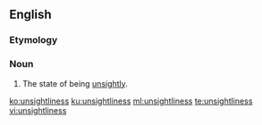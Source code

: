 ==English==

===Etymology===
{{suffix|en|unsightly|ness}}

===Noun===
{{en-noun|-|es}}

# The state of being [[unsightly]].

[[ko:unsightliness]]
[[ku:unsightliness]]
[[ml:unsightliness]]
[[te:unsightliness]]
[[vi:unsightliness]]